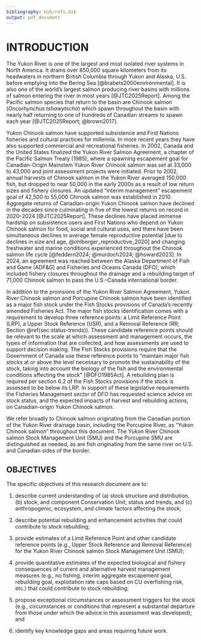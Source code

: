 ```yaml
---
bibliography: bib/refs.bib
output: pdf_document
---
```

# INTRODUCTION {#sec:introduction}

The Yukon River is one of the largest and most isolated river systems in North America. It drains over 850,000 square kilometers from its headwaters in northern British Columbia through Yukon and Alaska, U.S. before emptying into the Bering Sea [@brabets2000environmental]. It is also one of the world’s largest salmon producing river basins with millions of salmon entering the river in most years [@JTC2025Report]. Among the Pacific salmon species that return to the basin are Chinook salmon (*Oncorhynchus tshawytscha*) which spawn throughout the basin with nearly half returning to one of hundreds of Canadian streams to spawn each year [@JTC2025Report; @brown2017]. 

<!-- Under Canada’s Wild Salmon Policy [@WSP2005], Canadian Yukon River Chinook salmon belong to 12 conservation units (CUs) which are genetically and ecologically unique [@holtbyConservationUnitsPacific2007]. These 12 CUs represent 2 stock management units (SMU): Yukon River Chinook salmon and Porcupine Chinook salmon. Canadian-origin Yukon River Chinook salmon are genetically unique within the entire drainage, and sampling in the lower river provides in-season estimates of the Canadian component that enter the system. These data are used by fisheries managers in-season when determining appropriate management measures throughout the drainage. Since 1982, projects on the Yukon River have provided critical data on Chinook salmon passing the international border. From 1982–2004, a mark-recapture program utilizing fishwheels operated 15 river kilometers (rkm) upstream of the border and since 2005, an assessment site near Eagle, Alaska, 20 rkm downstream of the border has used sonars to estimate passage. Since 2023, a run reconstruction model [@JTC2025Report; @connors_estimates_2023] has been used which incorporates assessment data to provide a postseason estimate of border passage. Escapement of Canadian-origin Chinook salmon is determined by removing harvest estimated to have occurred upstream of the Eagle sonar assessment site, in both U.S. and Canada. Chinook salmon returning to the Canadian portion of the Porcupine River move into the Porcupine River at Fort Yukon, Alaska, downstream of the U.S. and Canada border, and downstream of the assessment site near Eagle, Alaska. Assessment of Canadian-origin Chinook salmon in the Porcupine River has occurred at a site near Old Crow, Yukon since 2014. The total escapement of all Canadian-origin Yukon River Chinook salmon would therefore need to include estimates from the assessment sites on the mainstem Yukon River near Eagle, Alaska and on the Porcupine River near Old Crow, Yukon. -->

Yukon Chinook salmon have supported subsistence and First Nations fisheries and cultural practices for millennia. In more recent years they have also supported commercial and recreational fisheries. In 2002, Canada and the United States finalized the Yukon River Salmon Agreement, a chapter of the Pacific Salmon Treaty (1985), where a spawning escapement goal for Canadian-Origin Mainstem Yukon River Chinook salmon was set at 33,000 to 43,000 and joint assessment projects were initiated. Prior to 2002, annual harvests of Chinook salmon in the Yukon River averaged 150,000 fish, but dropped to near 50,000 in the early 2000s as a result of low return sizes and fishery closures. An updated "interim management" escapement goal of 42,500 to 55,000 Chinook salmon was established in 2010. Aggregate returns of Canadian-origin Yukon Chinook salmon have declined in the decades since culminating in five of the lowest returns on record in 2020–2024 [@JTC2025Report]. These declines have placed immense hardship on subsistence users and First Nations who depend on Yukon Chinook salmon for food, social and cultural uses, and there have been simultaneous declines in average female reproductive potential [due to declines in size and age, @ohlberger_reproductive_2020] and changing freshwater and marine conditions experienced throughout the Chinook salmon life cycle [@feddern2024; @murdoch2024; @howard2023]. In 2024, an agreement was reached between the Alaska Department of Fish and Game (ADF&G) and Fisheries and Oceans Canada (DFO), which included fishery closures throughout the drainage and a rebuilding target of 71,000 Chinook salmon to pass the U.S.--Canada international border. 

In addition to the provisions of the Yukon River Salmon Agreement, Yukon River Chinook salmon and Porcupine Chinook salmon have been identified as a major fish stock under the Fish Stocks provisions of Canada’s recently amended Fisheries Act. The major fish stocks identification comes with a requirement to develop three reference points: a Limit Reference Point (LRP), a Upper Stock Reference (USR), and a Removal Reference (RR; Section \@ref(sec:status-trends)). These candidate reference points should be relevant to the scale at which assessment and management occurs, the types of information that are collected, and how assessments are used to support decision making. The Fish Stocks provisions require that the Government of Canada use these reference points to “maintain major fish stocks at or above the level necessary to promote the sustainability of the stock, taking into account the biology of the fish and the environmental conditions affecting the stock” [@DFO1985Act]. A rebuilding plan is required per section 6.2 of the Fish Stocks provisions if the stock is assessed to be below its LRP. In support of these legislative requirements the Fisheries Management sector of DFO has requested science advice on stock status, and the expected impacts of harvest and rebuilding actions, on Canadian-origin Yukon Chinook salmon.  

We refer broadly to Chinook salmon originating from the Canadian portion of the Yukon River drainage basin, including the Porcupine River, as "Yukon Chinook salmon" throughout this document. The Yukon River Chinook salmon Stock Management Unit (SMU) and the Porcupine SMU are distinguished as needed, as are fish originating from the same river on U.S. and Canadian sides of the border.

## OBJECTIVES

The specific objectives of this research document are to:

1.  describe current understanding of (a) stock structure and distribution, (b) stock, and component Conservation Unit, status and trends, and (c) anthropogenic, ecosystem, and climate factors affecting the stock;

2.  describe potential rebuilding and enhancement activities that could contribute to stock rebuilding;

3.  provide estimates of a Limit Reference Point and other candidate reference points (e.g., Upper Stock Reference and Removal Reference) for the Yukon River Chinook salmon Stock Management Unit (SMU);

4.  provide quantitative estimates of the expected biological and fishery consequences of current and alternative harvest management measures (e.g., no fishing, interim aggregate escapement goal, rebuilding goal, exploitation rate caps based on CU overfishing risk, etc.) that could contribute to stock rebuilding;

5.  propose exceptional circumstances or assessment triggers for the stock (e.g., circumstances or conditions that represent a substantial departure from those under which the advice in this assessment was developed); and

6.  identify key knowledge gaps and areas requiring future work.
